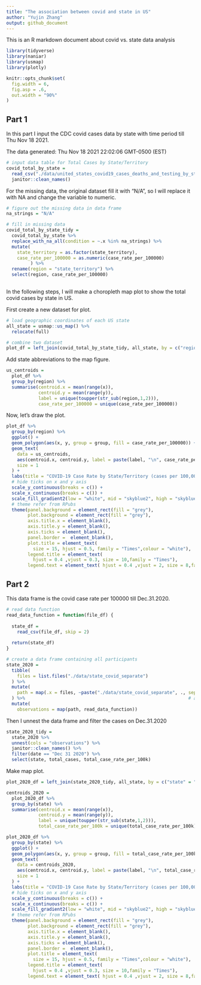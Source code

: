 ```yaml
---
title: "The association between covid and state in US"
author: "Yujin Zhang"
output: github_document
---
```


This is an R markdown document about covid vs. state data analysis

```r
library(tidyverse)
library(naniar)
library(usmap)
library(plotly)

knitr::opts_chunk$set(
  fig.width = 6,
  fig.asp = .6,
  out.width = "90%"
)
```

## Part 1
In this part I input the CDC covid cases data by state with time period till Thu Nov 18 2021.

The data generated: Thu Nov 18 2021 22:02:06 GMT-0500 (EST)

```r
# input data table for Total Cases by State/Territory
covid_total_by_state = 
  read_csv("./data/united_states_covid19_cases_deaths_and_testing_by_state.csv", skip = 2) %>% 
  janitor::clean_names()
```

For the missing data, the original dataset fill it with "N/A", so I will replace it with NA and change the variable to numeric.

```r
# figure out the missing data in data frame
na_strings = "N/A"

# fill in missing data
covid_total_by_state_tidy =
  covid_total_by_state %>% 
  replace_with_na_all(condition = ~.x %in% na_strings) %>% 
  mutate(
    state_territory = as.factor(state_territory),
    case_rate_per_100000 = as.numeric(case_rate_per_100000)
         ) %>% 
  rename(region = "state_territory") %>% 
  select(region, case_rate_per_100000)
  
```

In the following steps, I will make a choropleth map plot to show the total covid cases by state in US.

First create a new dataset for plot.

```r
# load geographic coordinates of each US state
all_state = usmap::us_map() %>% 
  relocate(full)

# combine two dataset
plot_df = left_join(covid_total_by_state_tidy, all_state, by = c("region" = "full"))
```

Add state abbreviations to the map figure.

```r
us_centroids = 
  plot_df %>% 
  group_by(region) %>% 
  summarise(centroid.x = mean(range(x)), 
            centroid.y = mean(range(y)),
            label = unique(toupper(str_sub(region,1,2))),
            case_rate_per_100000 = unique(case_rate_per_100000))

```

Now, let's draw the plot.

```r
plot_df %>% 
  group_by(region) %>% 
  ggplot() +
  geom_polygon(aes(x, y, group = group, fill = case_rate_per_100000)) +
  geom_text(
    data = us_centroids, 
    aes(centroid.x, centroid.y, label = paste(label, "\n", case_rate_per_100000)),
    size = 1
  ) +
  labs(title = "COVID-19 Case Rate by State/Territory (cases per 100,000)", fill = "Cases Rate Per 100,000") +
  # hide ticks on x and y axis
  scale_y_continuous(breaks = c()) + 
  scale_x_continuous(breaks = c()) +
  scale_fill_gradient2(low = "white", mid = "skyblue2", high = "skyblue4", midpoint = 10000) +
  # theme refer from RPubs
  theme(panel.background = element_rect(fill = "grey"),
        plot.background = element_rect(fill = "grey"),
        axis.title.x = element_blank(),
        axis.title.y = element_blank(),
        axis.ticks = element_blank(),
        panel.border =  element_blank(),
        plot.title = element_text(
          size = 15, hjust = 0.5, family = "Times",colour = "white"),
        legend.title = element_text(
          hjust = 0.4 ,vjust = 0.3, size = 10,family = "Times"),
        legend.text = element_text( hjust = 0.4 ,vjust = 2, size = 8,family = "Times"))


```

## Part 2

This data frame is the covid case rate per 100000 till Dec.31.2020.

```r
# read data function
read_data_function = function(file_df) {
  
  state_df = 
    read_csv(file_df, skip = 2)
  
  return(state_df)
}

# create a data frame containing all participants
state_2020 =
  tibble(
    files = list.files("./data/state_covid_separate")
  ) %>% 
  mutate(
    path = map(.x = files, ~paste("./data/state_covid_separate", ., sep = "/"))
  ) %>%                                                             # add path
  mutate(
    observations = map(path, read_data_function))
```

Then I unnest the data frame and filter the cases on Dec.31.2020

```r
state_2020_tidy =
  state_2020 %>% 
  unnest(cols = "observations") %>% 
  janitor::clean_names() %>% 
  filter(date == "Dec 31 2020") %>%
  select(state, total_cases, total_case_rate_per_100k)
```

Make map plot.

```r
plot_2020_df = left_join(state_2020_tidy, all_state, by = c("state" = "full"))

centroids_2020 = 
  plot_2020_df %>% 
  group_by(state) %>% 
  summarise(centroid.x = mean(range(x)), 
            centroid.y = mean(range(y)),
            label = unique(toupper(str_sub(state,1,2))),
            total_case_rate_per_100k = unique(total_case_rate_per_100k))
```


```r
plot_2020_df %>% 
  group_by(state) %>% 
  ggplot() +
  geom_polygon(aes(x, y, group = group, fill = total_case_rate_per_100k)) +
  geom_text(
    data = centroids_2020, 
    aes(centroid.x, centroid.y, label = paste(label, "\n", total_case_rate_per_100k)),
    size = 1
  ) +
  labs(title = "COVID-19 Case Rate by State/Territory (cases per 100,000) 2020", fill = "Cases Rate Per 100,000") +
  # hide ticks on x and y axis
  scale_y_continuous(breaks = c()) + 
  scale_x_continuous(breaks = c()) +
  scale_fill_gradient2(low = "white", mid = "skyblue2", high = "skyblue4", midpoint = 6000) +
  # theme refer from RPubs
  theme(panel.background = element_rect(fill = "grey"),
        plot.background = element_rect(fill = "grey"),
        axis.title.x = element_blank(),
        axis.title.y = element_blank(),
        axis.ticks = element_blank(),
        panel.border =  element_blank(),
        plot.title = element_text(
          size = 15, hjust = 0.5, family = "Times",colour = "white"),
        legend.title = element_text(
          hjust = 0.4 ,vjust = 0.3, size = 10,family = "Times"),
        legend.text = element_text( hjust = 0.4 ,vjust = 2, size = 8,family = "Times"))

```

